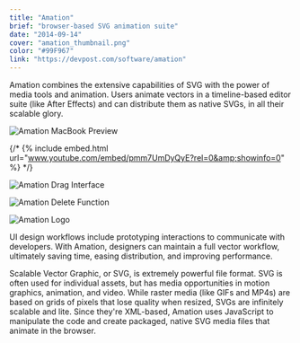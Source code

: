 ```yaml
---
title: "Amation"
brief: "browser-based SVG animation suite"
date: "2014-09-14"
cover: "amation_thumbnail.png"
color: "#99F967"
link: "https://devpost.com/software/amation"
---
```


Amation combines the extensive capabilities of SVG with the power of media tools and animation. Users animate vectors in a timeline-based editor suite (like After Effects) and can distribute them as native SVGs, in all their scalable glory.

![Amation MacBook Preview](@/images/projects/amation/amation_macbook.png)

{/* {% include embed.html url="www.youtube.com/embed/pmm7UmDyQyE?rel=0&amp;showinfo=0" %} */}

![Amation Drag Interface](@/images/projects/amation/amation_drag.png)

![Amation Delete Function](@/images/projects/amation/amation_delete.png)

![Amation Logo](@/images/projects/amation/amation_logo.png)

UI design workflows include prototyping interactions to communicate with developers. With Amation, designers can maintain a full vector workflow, ultimately saving time, easing distribution, and improving performance.

Scalable Vector Graphic, or SVG, is extremely powerful file format. SVG is often used for individual assets, but has media opportunities in motion graphics, animation, and video. While raster media (like GIFs and MP4s) are based on grids of pixels that lose quality when resized, SVGs are infinitely scalable and lite. Since they're XML-based, Amation uses JavaScript to manipulate the code and create packaged, native SVG media files that animate in the browser.
